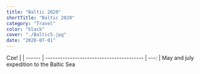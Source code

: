```yaml
---
title: "Baltic 2020"
shortTitle: "Baltic 2020"
category: "Travel"
color: "black"
cover: "./Baltic5.jpg"
date: "2020-07-01"
---
```


Cze! |
| ------ | ---------------------------------------- | ---: |
May and july expedition to the Baltic Sea
